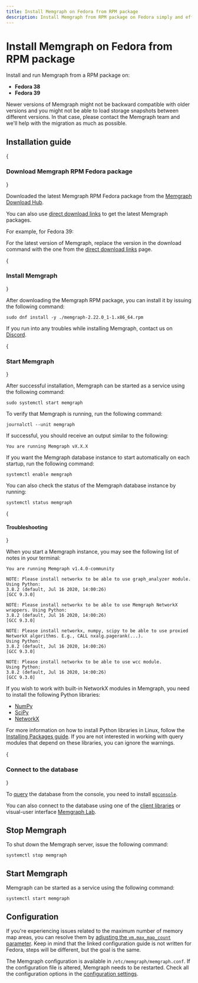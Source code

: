 ```yaml
---
title: Install Memgraph on Fedora from RPM package
description: Install Memgraph from RPM package on Fedora simply and efficiently using our documentation. 
---
```



# Install Memgraph on Fedora from RPM package

Install and run Memgraph from a RPM package on: 
  - **Fedora 38**
  - **Fedora 39**

<Callout type="warning"> 
Newer versions of Memgraph might not be backward
compatible with older versions and you might not be able to load storage
snapshots between different versions. In that case, please contact the Memgraph
team and we'll help with the migration as much as possible.
 </Callout>

 ## Installation guide

<Steps>

{<h3>Download Memgraph RPM Fedora package</h3>}

Downloaded the latest Memgraph RPM Fedora package from the [Memgraph Download
Hub](https://memgraph.com/download/).

You can also use [direct download
links](/getting-started/install-memgraph/direct-download-links) to get the
latest Memgraph packages. 

For example, for Fedora 39:

<CodeSnippet code="sudo wget https://download.memgraph.com/memgraph/v2.22-0/fedora-39/memgraph-2.22.0_1-1.x86_64.rpm" page="install-memgraph/fedora" os="fedora"/>

<Callout>

For the latest version of Memgraph, replace the version in the download command
with the one from the [direct download
links](/getting-started/install-memgraph/direct-download-links) page.

</Callout>

{<h3>Install Memgraph</h3>}

After downloading the Memgraph RPM package, you can install it by issuing the
following command:

``` console
sudo dnf install -y ./memgraph-2.22.0_1-1.x86_64.rpm
```

If you run into any troubles while installing Memgraph, contact us on
[Discord](https://discord.gg/memgraph).

{<h3>Start Memgraph</h3>}

After successful installation, Memgraph can be started as a service using the
following command:

```console
sudo systemctl start memgraph
```
To verify that Memgraph is running, run the following command:

```console
journalctl --unit memgraph
```

If successful, you should receive an output similar to the following:

```console
You are running Memgraph vX.X.X
```

If you want the Memgraph database instance to start automatically on each startup, run the
following command:

```console
systemctl enable memgraph
```

You can also check the status of the Memgraph database instance by running:
```console
systemctl status memgraph
```

{<h4>Troubleshooting</h4>}

When you start a Memgraph instance, you may see the following list of notes in
your terminal:

```console
You are running Memgraph v1.4.0-community

NOTE: Please install networkx to be able to use graph_analyzer module. Using Python:
3.8.2 (default, Jul 16 2020, 14:00:26)
[GCC 9.3.0]

NOTE: Please install networkx to be able to use Memgraph NetworkX wrappers. Using Python:
3.8.2 (default, Jul 16 2020, 14:00:26)
[GCC 9.3.0]

NOTE: Please install networkx, numpy, scipy to be able to use proxied NetworkX algorithms. E.g., CALL nxalg.pagerank(...).
Using Python:
3.8.2 (default, Jul 16 2020, 14:00:26)
[GCC 9.3.0]

NOTE: Please install networkx to be able to use wcc module.
Using Python:
3.8.2 (default, Jul 16 2020, 14:00:26)
[GCC 9.3.0]
```

If you wish to work with built-in NetworkX modules in Memgraph, you need to
install the following Python libraries:
* [NumPy](https://numpy.org/)
* [SciPy](https://www.scipy.org/)
* [NetworkX](https://networkx.org/)

For more information on how to install Python libraries in Linux, follow the
[Installing Packages
guide](https://packaging.python.org/tutorials/installing-packages/). If you are
not interested in working with query modules that depend on these libraries, you
can ignore the warnings.

{<h3>Connect to the database</h3>}

To [query](/querying) the database from the console, you need to install
[`mgconsole`](/getting-started/cli). 

You can also connect to the database using one of the [client
libraries](/client-libraries) or visual-user interface [Memgraph
Lab](/data-visualization).

</Steps>

## Stop Memgraph

To shut down the Memgraph server, issue the following command:

```console
systemctl stop memgraph
```

## Start Memgraph

Memgraph can be started as a service using the following command:

```console
systemctl start memgraph
```

## Configuration

<Callout type="info">

If you're experiencing issues related to the maximum number of memory map areas,
you can resolve them by [adjusting the `vm.max_map_count`
parameter](/configuration/system-configuration#increasing-memory-map-areas). Keep in
mind that the linked configuration guide is not written for Fedora, steps will be 
different, but the goal is the same.

</Callout>

The Memgraph configuration is available in `/etc/memgraph/memgraph.conf`. If the
configuration file is altered, Memgraph needs to be restarted. Check all the
configuration options in the [configuration
settings](/database-management/configuration). 

